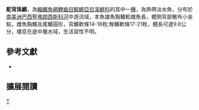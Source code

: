 {{Speciesbox 
| taxon = Cynolebias gibbus
| status = NE
| status_system = IUCN3.1
| authority = [[Costa|Costa]], 2001
| synonyms = 
}}
'''駝背珠鱂'''，為[[輻鰭魚綱|輻鰭魚綱]][[鯉齒目|鯉齒目]][[鰕鱂亞目|鰕鱂亞目]][[溪鱂科|溪鱂科]]的其中一[[種|種]]，為熱帶淡水魚，分布於[[南美洲|南美洲]][[巴西|巴西]][[聖弗朗西斯科河|聖弗朗西斯科河]]中游流域，本魚雄魚胸鰭較雌魚長，體側背部散布小金點，雌魚胸鰭及尾鰭圓形，背鰭軟條14-18枚;臀鰭軟條17-21枚，體長可達9.8公分，棲息在底中層水域，生活習性不明。

== 參考文獻 ==
*{{FishBase_species|genus=Cynolebias|species=gibbus|year=2014|month=8}}

== 擴展閱讀 ==
{{refbegin}}
{{wikispecies-inline|Cynolebias gibbus|駝背珠鱂}}
{{refend}}
{{Taxonbar|from=Q6423120}}

[[Category:珠鱂屬|T]]


{{魚類小作品}}